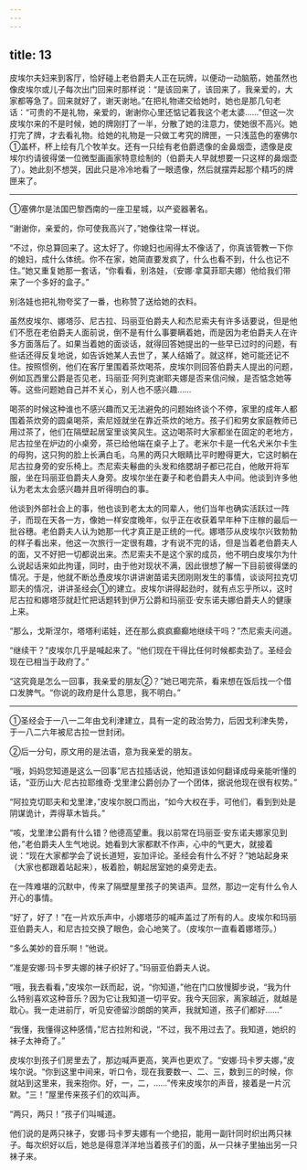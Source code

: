 ```yaml
---
---
---
```

title: 13
---





皮埃尔夫妇来到客厅，恰好碰上老伯爵夫人正在玩牌，以便动一动脑筋，她虽然也像皮埃尔或儿子每次出门回来时那样说：“是该回来了，该回来了，我亲爱的，大家都等急了。回来就好了，谢天谢地。”在把礼物递交给她时，她也是那几句老话：“可贵的不是礼物，亲爱的，谢谢你心里还惦记着我这个老太婆……”但这一次皮埃尔来的不是时候，她的牌刚打了一半，分散了她的注意力，使她很不高兴。她打完了牌，才去看礼物。给她的礼物是一只做工考究的牌匣，一只浅蓝色的塞佛尔①盖杯，杯上绘有几个牧羊女。还有一只绘有老伯爵遗像的金鼻烟壶，遗像是皮埃尔约请彼得堡一位微型画画家特意绘制的（伯爵夫人早就想要一只这样的鼻烟壶了）。她此刻不想哭，因此只是冷冷地看了一眼遗像，然后就摆弄起那个精巧的牌匣来了。

--------

①塞佛尔是法国巴黎西南的一座卫星城，以产瓷器著名。

“谢谢你，亲爱的，你可使我高兴了，”她像往常一样说。

“不过，你总算回来了。这太好了。你媳妇也闹得太不像话了，你真该管教一下你的媳妇，成什么体统。你不在家，她简直要发疯了，什么也看不到，什么也记不住。”她又重复她那一套话，“你看看，别洛娃，（安娜·拿莫菲耶夫娜）他给我们带来了一个多好的盒子。”

别洛娃也把礼物夸奖了一番，也称赞了送给她的衣料。

虽然皮埃尔、娜塔莎、尼古拉、玛丽亚伯爵夫人和杰尼索夫有许多话要说，但是他们不愿在老伯爵夫人面前说，倒不是有什么事要瞒着她，而是因为老伯爵夫人在许多方面落后了。如果当着她的面谈话，就得回答她提出的一些早已过时的问题，有些话还得反复地说，如告诉她某人去世了，某人结婚了。就这样，她可能还记不住。按照惯例，他们在客厅里围着茶炊喝茶，皮埃尔则回答伯爵夫人提出的问题，例如瓦西里公爵是否见老，玛丽亚·阿列克谢耶夫娜是否来信问候，是否惦念她等等。这些问题她自己并不关心，别人也不感兴趣……

喝茶的时候这种谁也不感兴趣而又无法避免的问题始终谈个不停，家里的成年人都围着茶炊旁的圆桌喝茶，索尼娅就坐在靠近茶炊的地方。孩子们和男女家庭教师已用过茶了，他们在隔壁起居室里谈笑风生。这边喝茶时大家都坐在固定的老地方，尼古拉坐在炉边的小桌旁，茶已给他端在桌子上了。老米尔卡是一代名犬米尔卡生的母狗，这只狗的脸上长满白毛，乌黑的两只大眼睛比平时瞪得更大，它这时躺在尼古拉身旁的安乐椅上。杰尼索夫鬈曲的头发和络腮胡子都已花白，他敞开将军服，坐在玛丽亚伯爵夫人身旁。皮埃尔坐在妻子和老伯爵夫人中间。他谈到许多他认为老太太会感兴趣并且听得明白的事。

他谈到外部社会上的事，他也谈到老太太的同辈人，他们当年也确实活跃过一阵子，而现在天各一方，像她一样安度晚年，似乎正在收获着早年种下庄稼的最后一批谷穗。老伯爵夫人认为她那一代才真正是正统的一代。娜塔莎从皮埃尔兴致勃勃的样子看出来，他这一次旅行一定很有趣，才有说不完的话，但是当着老伯爵夫人的面，又不好把一切都说出来。杰尼索夫不是这个家的成员，他不明白皮埃尔为什么说起话来如此拘谨，同时，由于他对现状不满，因此很想了解一下目前彼得堡的情况。于是，他就不断怂恿皮埃尔讲讲谢苗诺夫团刚刚发生的事情，谈谈阿拉克切耶夫的情况，讲讲圣经会①的建立。皮埃尔讲得起劲时，就有点忘乎所以，这时尼古拉和娜塔莎就赶忙把话题转到伊万公爵和玛丽亚·安东诺夫娜伯爵夫人的健康上来。

“那么，戈斯涅尔，塔塔利诺娃，还在那么疯疯癫癫地继续干吗？”杰尼索夫问道。

“继续干？”皮埃尔几乎是喊起来了。“他们现在干得比任何时候都卖劲了。圣经会现在已相当于政府了。”

“这究竟是怎么一回事，我亲爱的朋友②？”她已喝完茶，看来想在饭后找一个借口发脾气。“你说的政府是什么意思，我不明白。”

--------

①圣经会于一八一二年由戈利津建立，具有一定的政治势力，后因戈利津失势，于一八二六年被尼古拉一世封闭。

②后一分句，原文用的是法语，意为我亲爱的朋友。

“哦，妈妈您知道是这么一回事”尼古拉插话说，他知道该如何翻译成母亲能听懂的话，“亚历山大·尼古拉耶维奇·戈里津公爵创办了一个团体，据说他现在很有权势。”

“阿拉克切耶夫和戈里津，”皮埃尔脱口而出，“如今大权在手，可他们，看到到处是阴谋诡计，弄得草木皆兵。”

“咳，戈里津公爵有什么错？他德高望重。我以前常在玛丽亚·安东诺夫娜家见到他，”老伯爵夫人生气地说。她看到大家都默不作声，心中的气更大，就接着说：“现在大家都学会了说长道短，妄加评论。圣经会有什么不好？”她站起身来（大家也都跟着站起来），板着脸，朝起居室她的桌旁走去。

在一阵难堪的沉默中，传来了隔壁屋里孩子的笑语声。显然，那边一定有什么令人开心的事情。

“好了，好了！”在一片欢乐声中，小娜塔莎的喊声盖过了所有的人。皮埃尔和玛丽亚伯爵夫人，和尼古拉交换了眼色，会心地笑了。（皮埃尔一直看着娜塔莎。）

“多么美妙的音乐啊！”他说。

“准是安娜·玛卡罗夫娜的袜子织好了。”玛丽亚伯爵夫人说。

“哦，我去看看，”皮埃尔一跃而起，说，“你知道，”他在门口放慢脚步说，“我为什么特别喜欢这种音乐？因为它让我知道一切平安。我今天回家，离家越近，就越是耽心。我一走进前厅，听见安德留沙朗朗的笑声，我就知道，孩子们都好……”

“我懂，我懂得这种感情，”尼古拉附和说，“不过，我不用过去了。我知道，她织的袜子太神奇了。”

皮埃尔到孩子们房里去了，那边喊声更高，笑声也更欢了。“安娜·玛卡罗夫娜，”皮埃尔说。“你到这里中间来，听口令，现在我要数一、二、三，数到三的时候，你就站到这里来，我来抱你。好，一，二，……”传来皮埃尔的声音，接着是一片沉默。“三！”屋里传来孩子们的欢叫声。

“两只，两只！”孩子们叫喊道。

他们说的是两只袜子，安娜·玛卡罗夫娜有一个绝招，能用一副针同时织出两只袜子。每次织好以后，她总是得意洋洋地当着孩子们的面，从一只袜子里抽出另一只袜子来。